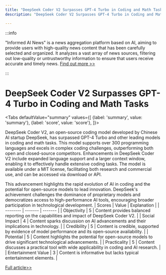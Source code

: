 ```yaml
---
title: "DeepSeek Coder V2 Surpasses GPT-4 Turbo in Coding and Math Tasks"
description: "DeepSeek Coder V2 Surpasses GPT-4 Turbo in Coding and Math Tasks"

---
```



:::info

"Informed AI News" is a news aggregation platform based on AI, aiming to provide users with high-quality news content that has been carefully selected and organized. It analyzes a vast array of news sources, filtering out low-quality or untrustworthy information to ensure that users receive accurate and timely news.  [Find out more >>](/)

:::

# DeepSeek Coder V2 Surpasses GPT-4 Turbo in Coding and Math Tasks


<Tabs
	defaultValue="summary"
	values={[
	{label: 'summary', value: 'summary'},
	{label: 'score', value: 'score'},
]}>
<TabItem value="summary">


DeepSeek Coder V2, an open-source coding model developed by Chinese AI startup DeepSeek, has surpassed GPT-4 Turbo and other leading models in coding and math tasks. This model supports over 300 programming languages and excels in complex coding challenges, outperforming both open and closed-source competitors. Enhancements in DeepSeek Coder V2 include expanded language support and a larger context window, enabling it to effectively handle extensive coding tasks. The model is available under a MIT license, facilitating both research and commercial use, and can be accessed via download or API.

This advancement highlights the rapid evolution of AI in coding and the potential for open-source models to lead innovation. DeepSeek's achievement challenges the dominance of proprietary models and democratizes access to high-performance AI tools, encouraging broader participation in technological development.
</TabItem>
<TabItem value="score">
	| Scores     | Value   | Explanation |
	| -------- | ------- | ------- |
	| Objectivity  | 5    | Content provides balanced reporting on the capabilities and impact of DeepSeek Coder V2.    |
	| Social Impact | 4     | Content sparks discussion on AI advancements and their implications in technology.    |
	| Credibility    | 5    | Content is credible, supported by evidence of model performance and its open-source availability.    |
	| Potential    | 5    | Content highlights the potential for open-source models to drive significant technological advancements.    |
	| Practicality    | 5    | Content discusses a practical tool with wide applicability in coding and AI research.    |
	| Entertainment Value    | 3    | Content is informative but lacks typical entertainment elements.    |
</TabItem>
</Tabs>

[Full article>>](https://news.slashdot.org/story/24/06/18/226232/chinas-deepseek-coder-becomes-first-open-source-coding-model-to-beat-gpt-4-turbo?utm_source=rss1.0mainlinkanon&utm_medium=feed)

